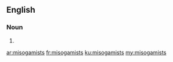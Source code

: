 ==English==

===Noun===
{{head|en|noun plural form}}

# {{plural of|misogamist|lang=en}}

[[ar:misogamists]]
[[fr:misogamists]]
[[ku:misogamists]]
[[my:misogamists]]